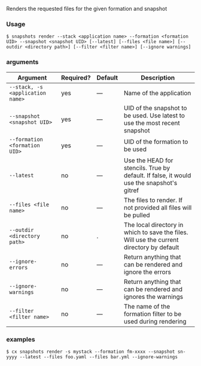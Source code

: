 Renders the requested files for the given formation and snapshot

### Usage

```shell
$ snapshots render --stack <application name> --formation <formation UID> --snapshot <snapshot UID> [--latest] [--files <file name>] [--outdir <directory path>] [--filter <filter name>] [--ignore warnings]
```

### arguments

| Argument | Required? | Default | Description |
|  ---  |  ---  |  ---  |  ---  |
| `--stack, -s <application name>` | yes | — | Name of the application |
| `--snapshot <snapshot UID>` | yes | — | UID of the snapshot to be used. Use latest to use the most recent snapshot |
| `--formation <formation UID>` | yes | — | UID of the formation to be used |
| `--latest` | no | — | Use the HEAD for stencils. True by default. If false, it would use the snapshot's gitref |
| `--files <file name>` | no | — | The files to render. If not provided all files will be pulled |
| `--outdir <directory path>` | no | . | The local directory in which to save the files. Will use the current directory by default |
| `--ignore-errors` | no | — | Return anything that can be rendered and ignore the errors |
| `--ignore-warnings` | no | — | Return anything that can be rendered and ignores the warnings |
| `--filter <filter name>` | no | — | The name of the formation filter to be used during rendering |

### examples

```shell
$ cx snapshots render -s mystack --formation fm-xxxx --snapshot sn-yyyy --latest --files foo.yaml --files bar.yml --ignore-warnings
```


